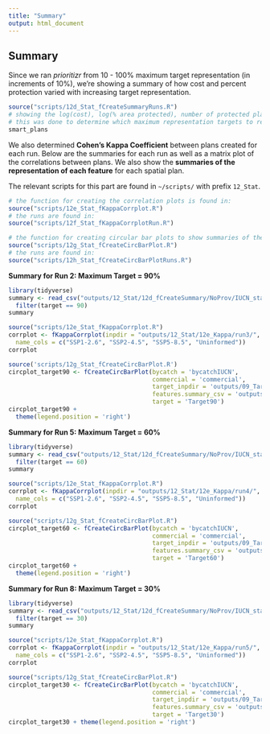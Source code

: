```yaml
---
title: "Summary"
output: html_document
---
```


## Summary

Since we ran *prioritizr* from 10 - 100% maximum target representation (in increments of 10%), we're showing a summary of how cost and percent protection varied with increasing target representation.

```r
source("scripts/12d_Stat_fCreateSummaryRuns.R")
# showing the log(cost), log(% area protected), number of protected planning units, and number of adequately represented features.
# this was done to determine which maximum representation targets to report/use in the runs
smart_plans
```

We also determined **Cohen's Kappa Coefficient** between plans created for each run. Below are the summaries for each run as well as a matrix plot of the correlations between plans. We also show the **summaries of the representation of each feature** for each spatial plan.

The relevant scripts for this part are found in `~/scripts/` with prefix `12_Stat`.
```r
# the function for creating the correlation plots is found in:
source("scripts/12e_Stat_fKappaCorrplot.R")
# the runs are found in:
source("scripts/12f_Stat_fKappaCorrplotRun.R")

# the function for creating circular bar plots to show summaries of the representation of each feature:
source("scripts/12g_Stat_fCreateCircBarPlot.R")
# the runs are found in:
source("scripts/12h_Stat_fCreateCircBarPlotRuns.R")
```

**Summary for Run 2: Maximum Target = 90%**
```r
library(tidyverse)
summary <- read_csv("outputs/12_Stat/12d_fCreateSummary/NoProv/IUCN_stat_summary.csv") %>% 
  filter(target == 90)
summary
```
```r
source("scripts/12e_Stat_fKappaCorrplot.R")
corrplot <- fKappaCorrplot(inpdir = "outputs/12_Stat/12e_Kappa/run3/",
  name_cols = c("SSP1-2.6", "SSP2-4.5", "SSP5-8.5", "Uninformed"))
corrplot

```
```r
source('scripts/12g_Stat_fCreateCircBarPlot.R')
circplot_target90 <- fCreateCircBarPlot(bycatch = 'bycatchIUCN',
                                        commercial = 'commercial',
                                        target_inpdir = 'outputs/09_Target/09d-e_TargetRuns/02_Target90/',
                                        features.summary_csv = 'outputs/12_Stat/12b_fSolutionSummary/NoProv/IUCN_features_rep_summary.csv',
                                        target = 'Target90')
circplot_target90 +
  theme(legend.position = 'right')
```

**Summary for Run 5: Maximum Target = 60%**
```r
library(tidyverse)
summary <- read_csv("outputs/12_Stat/12d_fCreateSummary/NoProv/IUCN_stat_summary.csv") %>% 
  filter(target == 60)
summary
```
```r
source("scripts/12e_Stat_fKappaCorrplot.R")
corrplot <- fKappaCorrplot(inpdir = "outputs/12_Stat/12e_Kappa/run4/",
  name_cols = c("SSP1-2.6", "SSP2-4.5", "SSP5-8.5", "Uninformed"))
corrplot

```
``` r
source("scripts/12g_Stat_fCreateCircBarPlot.R")
circplot_target60 <- fCreateCircBarPlot(bycatch = 'bycatchIUCN',
                                        commercial = 'commercial',
                                        target_inpdir = 'outputs/09_Target/09d-e_TargetRuns/05_Target60/',
                                        features.summary_csv = 'outputs/12_Stat/12b_fSolutionSummary/NoProv/IUCN_features_rep_summary.csv',
                                        target = 'Target60')
circplot_target60 +
  theme(legend.position = 'right')
```

**Summary for Run 8: Maximum Target = 30%**
```r
library(tidyverse)
summary <- read_csv("outputs/12_Stat/12d_fCreateSummary/NoProv/IUCN_stat_summary.csv") %>% 
  filter(target == 30)
summary
```
```r
source("scripts/12e_Stat_fKappaCorrplot.R")
corrplot <- fKappaCorrplot(inpdir = "outputs/12_Stat/12e_Kappa/run5/",
  name_cols = c("SSP1-2.6", "SSP2-4.5", "SSP5-8.5", "Uninformed"))
corrplot
```
```r
source("scripts/12g_Stat_fCreateCircBarPlot.R")
circplot_target30 <- fCreateCircBarPlot(bycatch = 'bycatchIUCN',
                                        commercial = 'commercial',
                                        target_inpdir = 'outputs/09_Target/09d-e_TargetRuns/08_Target30/',
                                        features.summary_csv = 'outputs/12_Stat/12b_fSolutionSummary/NoProv/IUCN_features_rep_summary.csv',
                                        target = 'Target30')
circplot_target30 + theme(legend.position = 'right')
```
